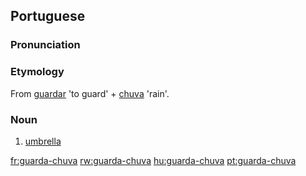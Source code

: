 ==Portuguese==

===Pronunciation===
{{IPA|/gwaʀdaˈʃuva/}}

===Etymology===
From [[guardar]] 'to guard' + [[chuva]] 'rain'.
===Noun===
# [[umbrella]]

[[fr:guarda-chuva]]
[[rw:guarda-chuva]]
[[hu:guarda-chuva]]
[[pt:guarda-chuva]]